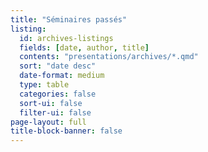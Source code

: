 ```yaml
---
title: "Séminaires passés"
listing:
  id: archives-listings
  fields: [date, author, title]
  contents: "presentations/archives/*.qmd"
  sort: "date desc"
  date-format: medium
  type: table
  categories: false
  sort-ui: false
  filter-ui: false
page-layout: full
title-block-banner: false
---
```



::: {#archives-listings}
:::
